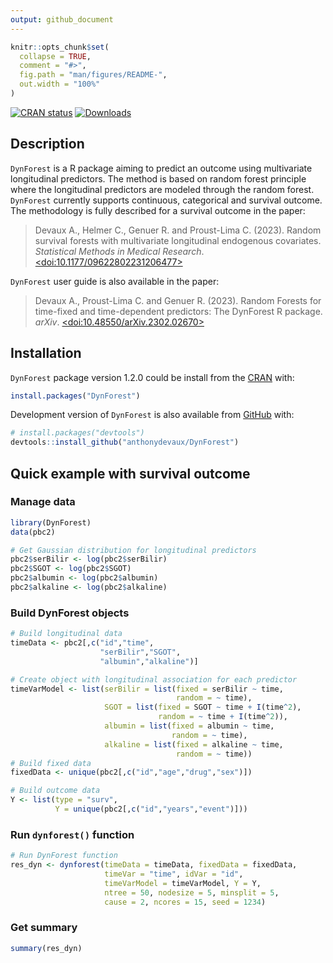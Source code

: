 ```yaml
---
output: github_document
---
```


<!-- README.md is generated from README.Rmd. Please edit that file -->

```r
knitr::opts_chunk$set(
  collapse = TRUE,
  comment = "#>",
  fig.path = "man/figures/README-",
  out.width = "100%"
)
```

<!-- badges: start -->
[![CRAN status](https://www.r-pkg.org/badges/version-last-release/DynForest)](https://CRAN.R-project.org/package=DynForest)
[![Downloads](https://cranlogs.r-pkg.org/badges/DynForest?color=blue)](https://www.r-pkg.org/pkg/DynForest)
<!-- badges: end -->

## Description

`DynForest` is a R package aiming to predict an outcome using multivariate longitudinal predictors. The method is based on random forest principle where the longitudinal predictors are modeled through the random forest. `DynForest` currently supports continuous, categorical and survival outcome. The methodology is fully described for a survival outcome in the paper:

> Devaux A., Helmer C., Genuer R. and Proust-Lima C. (2023). Random survival forests with multivariate longitudinal endogenous covariates. _Statistical Methods in Medical Research_. [<doi:10.1177/09622802231206477>](https://doi.org/10.1177/09622802231206477)

`DynForest` user guide is also available in the paper: 

> Devaux A., Proust-Lima C. and Genuer R. (2023). Random Forests for time-fixed and time-dependent predictors: The DynForest R package. _arXiv_.  [<doi:10.48550/arXiv.2302.02670>](https://doi.org/10.48550/arXiv.2302.02670)

## Installation

`DynForest` package version 1.2.0 could be install from the [CRAN](https://cran.r-project.org/package=DynForest) with:

```r
install.packages("DynForest")
```

Development version of `DynForest` is also available from [GitHub](https://github.com/anthonydevaux/DynForest) with:

```r
# install.packages("devtools")
devtools::install_github("anthonydevaux/DynForest")
```

## Quick example with survival outcome

### Manage data

```r
library(DynForest)
data(pbc2)

# Get Gaussian distribution for longitudinal predictors
pbc2$serBilir <- log(pbc2$serBilir)
pbc2$SGOT <- log(pbc2$SGOT)
pbc2$albumin <- log(pbc2$albumin)
pbc2$alkaline <- log(pbc2$alkaline)
```

### Build DynForest objects

```r
# Build longitudinal data
timeData <- pbc2[,c("id","time",
                    "serBilir","SGOT",
                    "albumin","alkaline")]

# Create object with longitudinal association for each predictor
timeVarModel <- list(serBilir = list(fixed = serBilir ~ time,
                                     random = ~ time),
                     SGOT = list(fixed = SGOT ~ time + I(time^2),
                                 random = ~ time + I(time^2)),
                     albumin = list(fixed = albumin ~ time,
                                    random = ~ time),
                     alkaline = list(fixed = alkaline ~ time,
                                     random = ~ time))
# Build fixed data
fixedData <- unique(pbc2[,c("id","age","drug","sex")])

# Build outcome data
Y <- list(type = "surv",
          Y = unique(pbc2[,c("id","years","event")]))
```

### Run `dynforest()` function

```r
# Run DynForest function
res_dyn <- dynforest(timeData = timeData, fixedData = fixedData,
                     timeVar = "time", idVar = "id",
                     timeVarModel = timeVarModel, Y = Y,
                     ntree = 50, nodesize = 5, minsplit = 5,
                     cause = 2, ncores = 15, seed = 1234)
```

### Get summary

```r
summary(res_dyn)
```
